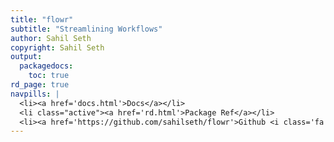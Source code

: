```yaml
---
title: "flowr"
subtitle: "Streamlining Workflows"
author: Sahil Seth
copyright: Sahil Seth
output:
  packagedocs:
    toc: true
rd_page: true
navpills: |
  <li><a href='docs.html'>Docs</a></li>
  <li class="active"><a href='rd.html'>Package Ref</a></li>
  <li><a href='https://github.com/sahilseth/flowr'>Github <i class='fa fa-github'></i></a></li>
---
```


